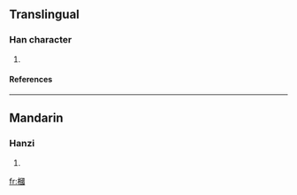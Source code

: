 ==Translingual==
===Han character===
{{Han char|rn=75|rad=木|as=11|sn=15|four=4690<sub>0</sub>|canj=木田戈一 (DWIM)}}
# {{defn|Han|sort=木11}}
====References====
{{Han ref|kx=0548.030|dkj=15382|dj=0935.220|hdz=21280.020|uh=69F6|ud=27126|bh=E5EB|bd=58859}}

----
==Mandarin==
===Hanzi===
{{cmn-hanzi|pin=[[kuì]] ([[kui4]])|wg=k'uei<sup>4</sup>}}
# {{defn|Mandarin}}

[[fr:槶]]